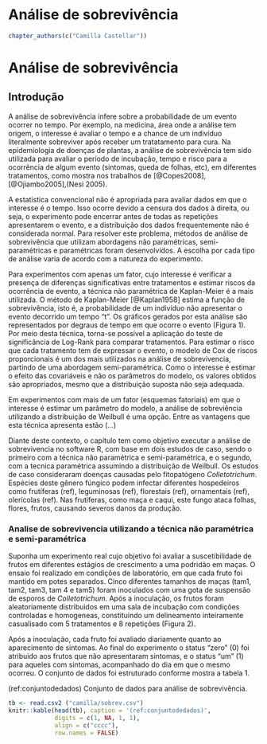 # Análise de sobrevivência

```r
chapter_authors(c("Camilla Castellar"))
```

# Análise de sobrevivência


## Introdução 

A análise de sobrevivência infere sobre a probabilidade de um evento ocorrer no tempo. Por exemplo, na medicina, área onde a análise tem origem, o interesse é avaliar o tempo e a chance de um indivíduo literalmente sobreviver após receber um tratatamento para cura. Na epidemiologia de doenças de plantas, a análise de sobrevivência tem sido utilizada para avaliar o período de incubação, tempo e risco para a ocorrência de algum evento (sintomas, queda de folhas, etc), em diferentes tratamentos, como mostra nos trabalhos de [@Copes2008], [@Ojiambo2005],(Nesi 2005). 

A estatistica convencional não é apropriada para avaliar dados em que o interesse é o tempo. Isso ocorre devido a censura dos dados à direita, ou seja, o experimento pode encerrar antes de todas as repetições apresentarem o evento, e a distribuição dos dados frequentemente não é considerada normal. Para resolver este problema, métodos de análise de sobrevivência que utilizam abordagens  não paramétricas, semi-paramétricas e paramétricas foram desenvolvidos. A escolha por cada tipo de análise varia de acordo com a natureza do experimento. 

Para experimentos com apenas um fator, cujo interesse é  verificar a presença de diferenças significativas entre tratamentos e estimar riscos da ocorrência de evento, a técnica não paramétrica de Kaplan-Meier é a mais utilizada. O método de Kaplan-Meier [@Kaplan1958] estima a função de sobrevivência, isto é, a probabilidade de um indivíduo não apresentar o evento decorrido um tempo "t". Os gráficos gerados por esta análise são representados por degraus de tempo em que ocorre o evento (Figura 1). Por meio desta técnica, torna-se possível a aplicação do teste de significância de Log-Rank para comparar tratamentos. Para estimar o risco que cada tratamento tem de expressar o evento, o modelo de Cox de riscos proporcionais é um dos mais utilizados na análise de sobrevivencia, partindo de uma abordagem semi-paramétrica. Como o interesse é estimar o efeito das covariáveis e não os parâmetros do modelo, os valores obtidos são apropriados, mesmo que a distribuição suposta não seja adequada. 

Em experimentos com mais de um fator (esquemas fatoriais) em que o interesse é estimar um parâmetro do modelo, a análise de sobreviência utilizando a distribuição de Weilbull é uma opção. Entre as vantagens que esta técnica apresenta estão (...)

Diante deste contexto, o capítulo tem como objetivo executar a análise de sobrevivencia no software R, com base em dois estudos de caso, sendo o primeiro com a técnica não paramétrica e semi-paramétrica, e o segundo, com a tecnica paramétrica assumindo a distribuição de Weilbull.  Os estudos de caso consideraram doenças causadas pelo fitopatógeno *Colletotrichum*. Espécies deste gênero fúngico podem infectar diferentes hospedeiros como frutíferas (ref), leguminosas (ref), florestais (ref), ornamentais (ref), olerícolas (ref). Nas frutíferas, como maça e caqui, este fungo ataca folhas, flores, frutos, causando severos danos da produção.



### Analise de sobrevivencia utilizando a técnica não paramétrica e semi-paramétrica 

Suponha um experimento real cujo objetivo foi avaliar a suscetibilidade  de frutos em diferentes estágios de crescimento a uma podridão em maças. O ensaio foi realizado em condições de laboratório, em que cada fruto foi mantido em potes separados. Cinco diferentes tamanhos de maças (tam1, tam2, tam3, tam 4 e tam5) foram inoculados com uma gota de suspensão de esporos de *Colletotrichum*. Após a inoculação, os frutos foram aleatoriamente distribuidos em uma sala de incubação com condições controladas e homogeneas, constituindo um delineamento inteiramente casualisado com 5 tratamentos e 8 repetições (Figura 2). 


Após a inoculação, cada fruto foi avaliado diariamente quanto ao aparecimento de sintomas. Ao final do experimento o status "zero" (0) foi atribuido aos frutos que não apresentaram sintomas, e o status "um" (1) para aqueles com sintomas, acompanhado do dia em que o mesmo ocorreu. O conjunto de dados foi estruturado conforme mostra a tabela 1. 


(ref:conjuntodedados) Conjunto de dados para análise de sobrevivência.

```r
tb <- read.csv2 ("camilla/sobrev.csv")
knitr::kable(head(tb), caption = '(ref:conjuntodedados)',
             digits = c(1, NA, 1, 1),
             align = c("cccc"),
             row.names = FALSE)
```




